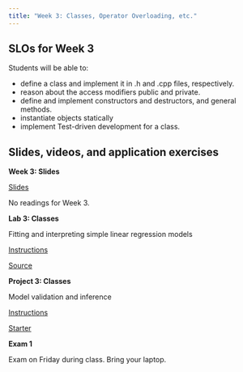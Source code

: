 ```yaml
---
title: "Week 3: Classes, Operator Overloading, etc."
---
```


## SLOs for Week 3

Students will be able to:

- define a class and implement it in .h and .cpp files, respectively.
- reason about the access modifiers public and private.
- define and implement constructors and destructors, and general methods.
- instantiate objects statically
- implement Test-driven development for a class.


## Slides, videos, and application exercises

::: slide-deck
**Week 3: Slides**

::: slides
[Slides](https://docs.google.com/presentation/d/1MHIPb67PUzT9cdGHwnfcYBP5MlFd6_wg44jWBtG3UGc/edit#slide=id.p)
:::

<!-- ::: source
[Source](https://github.com/rstudio-education/datascience-box/tree/main/course-materials/_slides/u5-d01-text-analysis)
::: -->

::: reading
No readings for Week 3.

<!-- -   R4DS :: [Chp 2 - Introduction](https://r4ds.had.co.nz/explore-intro.html)
-   IMS :: [Sec 1.1 & 1.2 - Case study & Data basics](https://openintro-ims.netlify.app/data-hello.html) -->
:::
<!-- ::: video
[Video](https://youtu.be/_YqEHZccujc)
:::
-->

:::

<!-- ## Lab -->

::: lab
**Lab 3: Classes**

Fitting and interpreting simple linear regression models

::: instructions
[Instructions](labs/lab-03/lab03.qmd)
:::

::: starter
[Source](https://classroom.github.com/a/1IU3C6dH)
:::
:::


<!-- ## Homework assignments -->

::: homework
**Project 3: Classes**

Model validation and inference

::: instructions
[Instructions](projects/proj-03/proj03.qmd)
:::

<!-- ::: source
[Source](https://github.com/rstudio-education/datascience-box/tree/master/course-materials/hw-instructions/hw-10)
::: -->

::: starter
[Starter](https://classroom.github.com/a/WiX09fHf)
:::
:::

::: exam
**Exam 1**

Exam on Friday during class. Bring your laptop.

<!-- [\[Instructions\]](course-materials/exams/exam-01/exam-01.qmd) [\[Source\]](https://github.com/rstudio-education/datascience-box/tree/master/course-materials/exams/exam-01) -->
:::

<!-- ::: application-exercise
**First dataviz**

> **Option 1 - UN Votes**
>
> ::: source
> [Source](https://github.com/rstudio-education/datascience-box/tree/master/course-materials/application-exercises/ae-01a-un-votes/unvotes.qmd)
> :::
>
> ::: video
> [Video](https://youtu.be/r-uTBEclM1E)
> :::

> **Option 2 - COVID-19**
>
> ::: source
> [Source](https://github.com/rstudio-education/datascience-box/blob/master/course-materials/application-exercises/ae-01b-covid/covid.qmd)
> :::
::: -->


<!-- ::: guest-lecture
**Alberto Cairo - How charts lie**

::: video
[Video](https://youtu.be/Low28hx4wyk)
:::
::: -->